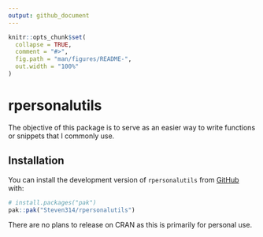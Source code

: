 ```yaml
---
output: github_document
---
```


<!-- README.md is generated from README.Rmd. Please edit that file -->

```r
knitr::opts_chunk$set(
  collapse = TRUE,
  comment = "#>",
  fig.path = "man/figures/README-",
  out.width = "100%"
)
```

# rpersonalutils

<!-- badges: start -->
<!-- badges: end -->

The objective of this package is to serve as an easier way to write functions or snippets that I commonly use.

## Installation

You can install the development version of `rpersonalutils` from [GitHub](https://github.com/) with:

``` r
# install.packages("pak")
pak::pak("Steven314/rpersonalutils")
```

There are no plans to release on CRAN as this is primarily for personal use.

